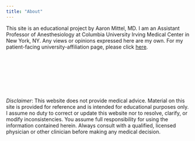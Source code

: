 ```yaml
---
title: "About"
---
```



This site is an educational project by Aaron Mittel, MD. I am an Assistant Professor of Anesthesiology at Columbia University Irving Medical Center in New York, NY. Any views or opinions expressed here are my own. For my patient-facing university-affiliation page, please click [here](https://www.anesthesiology.cuimc.columbia.edu/profile/aaron-m-mittel-md).


<br>
<br>
<br>
<br>
<br>
<br>

*Disclaimer*: This website does not provide medical advice. Material on this site is provided for reference and is intended for educational purposes only. I assume no duty to correct or update this website nor to resolve, clarify, or modify inconsistencies. You assume full responsibility for using the information contained herein. Always consult with a qualified, licensed physician or other clinician before making any medical decision.